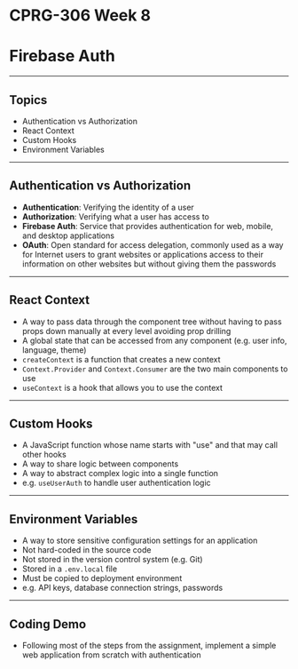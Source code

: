 # CPRG-306 Week 8

# Firebase Auth

---

## Topics

- Authentication vs Authorization
- React Context
- Custom Hooks
- Environment Variables

---

## Authentication vs Authorization

- **Authentication**: Verifying the identity of a user
- **Authorization**: Verifying what a user has access to
- **Firebase Auth**: Service that provides authentication for web, mobile, and desktop applications
- **OAuth**: Open standard for access delegation, commonly used as a way for Internet users to grant websites or applications access to their information on other websites but without giving them the passwords

---

## React Context

- A way to pass data through the component tree without having to pass props down manually at every level avoiding prop drilling
- A global state that can be accessed from any component (e.g. user info, language, theme)
- `createContext` is a function that creates a new context
- `Context.Provider` and `Context.Consumer` are the two main components to use
- `useContext` is a hook that allows you to use the context

---

## Custom Hooks

- A JavaScript function whose name starts with "use" and that may call other hooks
- A way to share logic between components
- A way to abstract complex logic into a single function
- e.g. `useUserAuth` to handle user authentication logic

---

## Environment Variables

- A way to store sensitive configuration settings for an application
- Not hard-coded in the source code
- Not stored in the version control system (e.g. Git)
- Stored in a `.env.local` file
- Must be copied to deployment environment
- e.g. API keys, database connection strings, passwords

---

## Coding Demo

- Following most of the steps from the assignment, implement a simple web application from scratch with authentication
